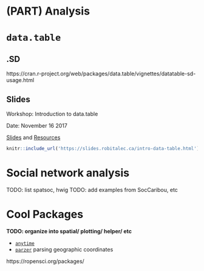 # (PART) Analysis {-}

# `data.table`

## .SD
https://cran.r-project.org/web/packages/data.table/vignettes/datatable-sd-usage.html



## Slides
Workshop: Introduction to data.table

Date: November 16 2017

[Slides](https://slides.robitalec.ca/intro-data-table.html) and [Resources](https://slides.robitalec.ca/intro-data-table/intro-data-table.zip)

```r
knitr::include_url('https://slides.robitalec.ca/intro-data-table.html')
```


# Social network analysis

TODO: list spatsoc, hwig
TODO: add examples from SocCaribou, etc



# Cool Packages

**TODO: organize into spatial/ plotting/ helper/ etc**

* [`anytime`](https://github.com/eddelbuettel/anytime) 
* [`parzer`](https://github.com/ropensci/parzer) parsing geographic coordinates


https://ropensci.org/packages/
